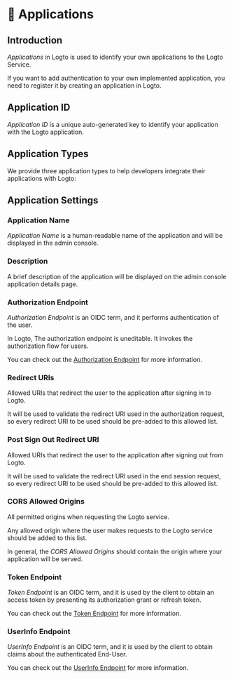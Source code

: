 
# 📱 Applications

## Introduction

_Applications_ in Logto is used to identify your own applications to the Logto Service.

If you want to add authentication to your own implemented application, you need to register it by creating an application in Logto.

## Application ID

_Application ID_ is a unique auto-generated key to identify your application with the Logto application.

## Application Types

We provide three application types to help developers integrate their applications with Logto:

<ApplicationTypesIntro />

## Application Settings

### Application Name

_Application Name_ is a human-readable name of the application and will be displayed in the admin console.

### Description

A brief description of the application will be displayed on the admin console application details page.

### Authorization Endpoint

_Authorization Endpoint_ is an OIDC term, and it performs authentication of the user.

In Logto, The authorization endpoint is uneditable. It invokes the authorization flow for users.

You can check out the [Authorization Endpoint](https://openid.net/specs/openid-connect-core-1_0.html#AuthorizationEndpoint) for more information.

### Redirect URIs

Allowed URIs that redirect the user to the application after signing in to Logto.

It will be used to validate the redirect URI used in the authorization request, so every redirect URI to be used should be pre-added to this allowed list.

### Post Sign Out Redirect URI

Allowed URIs that redirect the user to the application after signing out from Logto.

It will be used to validate the redirect URI used in the end session request, so every redirect URI to be used should be pre-added to this allowed list.

### CORS Allowed Origins

All permitted origins when requesting the Logto service.

Any allowed origin where the user makes requests to the Logto service should be added to this list.

In general, the _CORS Allowed Origins_ should contain the origin where your application will be served.

### Token Endpoint

_Token Endpoint_ is an OIDC term, and it is used by the client to obtain an access token by presenting its authorization grant or refresh token.

You can check out the [Token Endpoint](https://openid.net/specs/openid-connect-core-1_0.html#TokenEndpoint) for more information.

### UserInfo Endpoint

_UserInfo Endpoint_ is an OIDC term, and it is used by the client to obtain claims about the authenticated End-User.

You can check out the [UserInfo Endpoint](https://openid.net/specs/openid-connect-core-1_0.html#UserInfo) for more information.
